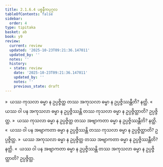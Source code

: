 ```yaml
---
title: 2.1.6.4 ပစ္စနီကပုဂ္ဂလ
tableOfContents: false
sidebar:
  order: 4
type: tipitaka
basket: ab
book: y9
review:
  current: review
  updated: '2025-10-23T09:21:36.147011'
  updated_by: ''
  notes: ''
  history:
  - state: review
    date: '2025-10-23T09:21:36.147011'
    updated_by: ''
    notes: ''
    previous_state: draft
---
```



<ReviewStatus review={frontmatter.review} showDetails={true} />

<HypothesisAnnotation frontmatter={frontmatter} />

<DynamicBreadcrumb />

<Division number="94" book="y9" e="ch" v="35" p="28">

<Paragraph number="423" book="y9">
»  ယဿ ကုသလာ ဓမ္မာ န ဥပ္ပဇ္ဇိတ္ထ တဿ အကုသလာ ဓမ္မာ န ဥပ္ပဇ္ဇိဿန္တီတိ? နတ္ထိ.
</Paragraph>

<Paragraph number="424" book="y9">
«  ယဿ ဝါ ပန အကုသလာ ဓမ္မာ န ဥပ္ပဇ္ဇိဿန္တိ တဿ ကုသလာ ဓမ္မာ န ဥပ္ပဇ္ဇိတ္ထာတိ? ဥပ္ပဇ္ဇိတ္ထ.
</Paragraph>

<Paragraph number="425" book="y9">
»  ယဿ ကုသလာ ဓမ္မာ န ဥပ္ပဇ္ဇိတ္ထ တဿ အဗျာကတာ ဓမ္မာ န ဥပ္ပဇ္ဇိဿန္တီတိ? နတ္ထိ.
</Paragraph>

<Paragraph number="426" book="y9">
«  ယဿ ဝါ ပန အဗျာကတာ ဓမ္မာ န ဥပ္ပဇ္ဇိဿန္တိ တဿ ကုသလာ ဓမ္မာ န ဥပ္ပဇ္ဇိတ္ထာတိ? ဥပ္ပဇ္ဇိတ္ထ.
</Paragraph>

</Division>
<Division number="95" book="y9" e="ch" v="35" p="28">

<Paragraph number="427" book="y9">
»  ယဿ အကုသလာ ဓမ္မာ န ဥပ္ပဇ္ဇိတ္ထ တဿ အဗျာကတာ ဓမ္မာ န ဥပ္ပဇ္ဇိဿန္တီတိ? နတ္ထိ.
</Paragraph>

<Paragraph number="428" book="y9">
«  ယဿ ဝါ ပန အဗျာကတာ ဓမ္မာ န ဥပ္ပဇ္ဇိဿန္တိ တဿ အကုသလာ ဓမ္မာ န ဥပ္ပဇ္ဇိတ္ထာတိ? ဥပ္ပဇ္ဇိတ္ထ.
</Paragraph>
</Division>
